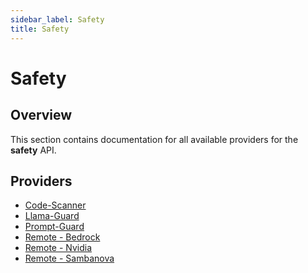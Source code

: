 ```yaml
---
sidebar_label: Safety
title: Safety
---
```


# Safety

## Overview

This section contains documentation for all available providers for the **safety** API.

## Providers

- [Code-Scanner](./inline_code-scanner)
- [Llama-Guard](./inline_llama-guard)
- [Prompt-Guard](./inline_prompt-guard)
- [Remote - Bedrock](./remote_bedrock)
- [Remote - Nvidia](./remote_nvidia)
- [Remote - Sambanova](./remote_sambanova)
